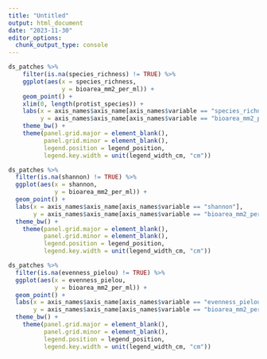 ```yaml
---
title: "Untitled"
output: html_document
date: "2023-11-30"
editor_options: 
  chunk_output_type: console
---
```


```r
ds_patches %>%
    filter(is.na(species_richness) != TRUE) %>%
    ggplot(aes(x = species_richness,
               y = bioarea_mm2_per_ml)) +
    geom_point() +
    xlim(0, length(protist_species)) +
    labs(x = axis_names$axis_name[axis_names$variable == "species_richness"],
         y = axis_names$axis_name[axis_names$variable == "bioarea_mm2_per_ml"]) + 
    theme_bw() +
    theme(panel.grid.major = element_blank(),
          panel.grid.minor = element_blank(),
          legend.position = legend_position,
          legend.key.width = unit(legend_width_cm, "cm"))
```

```r
ds_patches %>%
  filter(is.na(shannon) != TRUE) %>%
  ggplot(aes(x = shannon,
             y = bioarea_mm2_per_ml)) +
  geom_point() +
  labs(x = axis_names$axis_name[axis_names$variable == "shannon"],
       y = axis_names$axis_name[axis_names$variable == "bioarea_mm2_per_ml"]) + 
  theme_bw() +
    theme(panel.grid.major = element_blank(),
          panel.grid.minor = element_blank(),
          legend.position = legend_position,
          legend.key.width = unit(legend_width_cm, "cm"))
```

```r
ds_patches %>%
  filter(is.na(evenness_pielou) != TRUE) %>%
  ggplot(aes(x = evenness_pielou,
             y = bioarea_mm2_per_ml)) +
  geom_point() +
  labs(x = axis_names$axis_name[axis_names$variable == "evenness_pielou"],
       y = axis_names$axis_name[axis_names$variable == "bioarea_mm2_per_ml"]) + 
  theme_bw() +
    theme(panel.grid.major = element_blank(),
          panel.grid.minor = element_blank(),
          legend.position = legend_position,
          legend.key.width = unit(legend_width_cm, "cm"))

```
